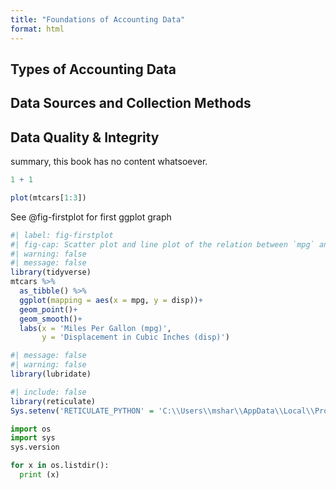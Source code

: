 ```yaml
---
title: "Foundations of Accounting Data"
format: html
---
```


## Types of Accounting Data

## Data Sources and Collection Methods

## Data Quality & Integrity

summary, this book has no content whatsoever.

```r
1 + 1
```

```r
plot(mtcars[1:3])
```

See @fig-firstplot for first ggplot graph

```r
#| label: fig-firstplot
#| fig-cap: Scatter plot and line plot of the relation between `mpg` and `disp`
#| warning: false
#| message: false
library(tidyverse)
mtcars %>% 
  as_tibble() %>% 
  ggplot(mapping = aes(x = mpg, y = disp))+
  geom_point()+
  geom_smooth()+
  labs(x = 'Miles Per Gallon (mpg)',
       y = 'Displacement in Cubic Inches (disp)')

```

```r
#| message: false 
#| warning: false 
library(lubridate)
```

```r
#| include: false
library(reticulate)
Sys.setenv('RETICULATE_PYTHON' = 'C:\\Users\\mshar\\AppData\\Local\\Programs\\Python\\Python311\\python.exe')
```

```python
import os
import sys
sys.version

```

```python
for x in os.listdir():
  print (x)
```